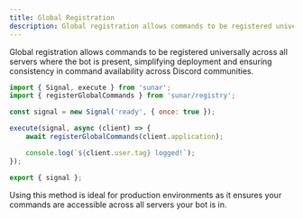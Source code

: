 ```yaml
---
title: Global Registration
description: Global registration allows commands to be registered universally across all servers where the bot is present, simplifying deployment and ensuring consistency in command availability across Discord communities.
---
```


Global registration allows commands to be registered universally across all servers where the bot is present, simplifying deployment and ensuring consistency in command availability across Discord communities.

```js title="src/signals/ready.js"
import { Signal, execute } from 'sunar';
import { registerGlobalCommands } from 'sunar/registry';

const signal = new Signal('ready', { once: true });

execute(signal, async (client) => {
	await registerGlobalCommands(client.application);

	console.log(`${client.user.tag} logged!`);
});

export { signal };
```

<Callout>
Using this method is ideal for production environments as it ensures your commands are accessible across all servers your bot is in.
</Callout>